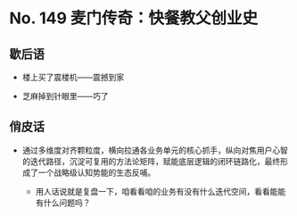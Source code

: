# No. 149 麦门传奇：快餐教父创业史

## 歇后语

- 楼上买了震楼机——震撼到家

- 芝麻掉到针眼里——巧了

## 俏皮话

- 通过多维度对齐颗粒度，横向拉通各业务单元的核心抓手，纵向对焦用户心智的迭代路径，沉淀可复用的方法论矩阵，赋能底层逻辑的闭环链路化，最终形成了一个战略级认知势能的生态反哺。

    - 用人话说就是复盘一下，咱看看咱的业务有没有什么迭代空间，看看能能有什么问题吗？
